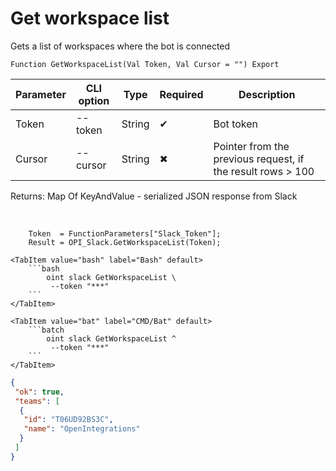 ﻿---
sidebar_position: 2
description: Get workspace list and other functions to work with Slack in the Open Integration Package, a free open-source integration library for 1C:Enterprise 8, OneScript and CLI
keywords: [1C, 1С, 1С:Enterprise, 1С:Enterprise 8.3, API, Integration, Services, Exchange, OneScript, CLI, Slack]
---


# Get workspace list
 Gets a list of workspaces where the bot is connected



`Function GetWorkspaceList(Val Token, Val Cursor = "") Export`

  | Parameter | CLI option | Type | Required | Description |
  |-|-|-|-|-|
  | Token | --token | String | &#x2714; | Bot token |
  | Cursor | --cursor | String | &#x2716; | Pointer from the previous request, if the result rows > 100 |

  
  Returns:  Map Of KeyAndValue - serialized JSON response from Slack

<br/>




```bsl title="1C:Enterprise/OneScript code example"
    Token  = FunctionParameters["Slack_Token"];
    Result = OPI_Slack.GetWorkspaceList(Token);
```
 

 <Tabs>
  
    <TabItem value="bash" label="Bash" default>
        ```bash
            oint slack GetWorkspaceList \
             --token "***"
        ```
    </TabItem>
  
    <TabItem value="bat" label="CMD/Bat" default>
        ```batch
            oint slack GetWorkspaceList ^
             --token "***"
        ```
    </TabItem>
</Tabs>


```json title="Result"
{
 "ok": true,
 "teams": [
  {
   "id": "T06UD92BS3C",
   "name": "OpenIntegrations"
  }
 ]
}
```
